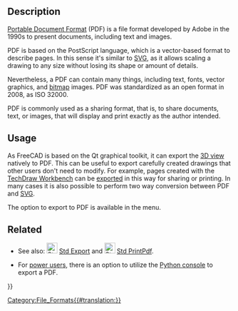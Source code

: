 <languages/>
<translate>

</translate>
{{TOCright}}
<translate>

== Description == <!--T:1-->

<!--T:2-->
[https://en.wikipedia.org/wiki/PDF Portable Document Format] (PDF) is a file format developed by Adobe in the 1990s to present documents, including text and images.

<!--T:3-->
PDF is based on the PostScript language, which is a vector-based format to describe pages. In this sense it's similar to [[SVG|SVG]], as it allows scaling a drawing to any size without losing its shape or amount of details.

<!--T:4-->
Nevertheless, a PDF can contain many things, including text, fonts, vector graphics, and [[bitmap|bitmap]] images. PDF was standardized as an open format in 2008, as ISO 32000.

<!--T:5-->
PDF is commonly used as a sharing format, that is, to share documents, text, or images, that will display and print exactly as the author intended.

==Usage== <!--T:6-->

<!--T:7-->
As FreeCAD is based on the Qt graphical toolkit, it can export the [[3D_view|3D view]] natively to PDF. This can be useful to export carefully created drawings that other users don't need to modify. For example, pages created with the [[TechDraw_Workbench|TechDraw Workbench]] can be [[Std_Export|exported]] in this way for sharing or printing. In many cases it is also possible to perform two way conversion between PDF and [[SVG|SVG]].

<!--T:8-->
The option to export to PDF is available in the {{MenuCommand|File → [[Std_Export|Export PDF]]}} menu.

==Related== <!--T:11-->

<!--T:12-->
* See also: [[File:Std_Export.svg|24px]] [[Std_Export|Std Export]] and [[File:Std_PrintPdf.svg|24px]] [[Std_PrintPdf|Std PrintPdf]].

<!--T:15-->
* For [[Power_users_hub|power users]], there is an option to utilize the [[Python_console|Python console]] to export a PDF. 


</translate>
<!--T:9-->
{{Userdocnavi{{#translation:}}}}
[[Category:File_Formats{{#translation:}}]]